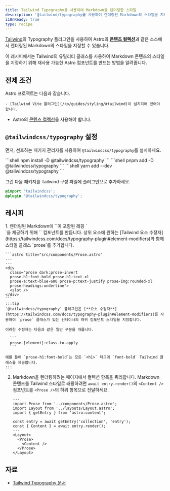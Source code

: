 ```yaml
---
title: Tailwind Typography를 사용하여 Markdown을 렌더링한 스타일
description: '@tailwind/typography를 사용하여 렌더링된 Markdown의 스타일을 지정하는 방법을 알아보세요.'
i18nReady: true
type: recipe
---
```


[Tailwind](https://tailwindcss.com)의 Typography 플러그인을 사용하여 Astro의 [**콘텐츠 컬렉션**](/ko/guides/content-collections/)과 같은 소스에서 렌더링된 Markdown의 스타일을 지정할 수 있습니다.

이 레시피에서는 Tailwind의 유틸리티 클래스를 사용하여 Markdown 콘텐츠의 스타일을 지정하기 위해 재사용 가능한 Astro 컴포넌트를 만드는 방법을 알려줍니다.

## 전제 조건

Astro 프로젝트는 다음과 같습니다.

	- [Tailwind Vite 플러그인](/ko/guides/styling/#tailwind)이 설치되어 있어야 합니다.
  - Astro의 [콘텐츠 컬렉션](/ko/guides/content-collections/)을 사용해야 합니다.

## `@tailwindcss/typography` 설정

먼저, 선호하는 패키지 관리자를 사용하여 `@tailwindcss/typography`를 설치하세요.

<PackageManagerTabs>
 	<Fragment slot="npm">
	```shell 
	npm install -D @tailwindcss/typography
	```
	</Fragment>
  	<Fragment slot="pnpm">
	```shell 
	pnpm add -D @tailwindcss/typography
	```
	</Fragment>
  	<Fragment slot="yarn">
	```shell
	yarn add --dev @tailwindcss/typography
	```
	</Fragment>
</PackageManagerTabs>

그런 다음 패키지를 Tailwind 구성 파일에 플러그인으로 추가하세요.

```css title="src/styles/global.css" ins={2}
@import 'tailwindcss';
@plugin '@tailwindcss/typography';
```

## 레시피

<Steps>
1. 렌더링된 Markdown에 `<slot />`이 포함된 래핑 `<div>`을 제공하기 위해 `<Prose />` 컴포넌트를 만듭니다. 상위 요소에 원하는 [Tailwind 요소 수정자](https://tailwindcss.com/docs/typography-plugin#element-modifiers)와 함께 스타일 클래스 `prose`를 추가합니다.

    ```astro title="src/components/Prose.astro"
    ---
    ---
    <div 
      class="prose dark:prose-invert 
      prose-h1:font-bold prose-h1:text-xl 
      prose-a:text-blue-600 prose-p:text-justify prose-img:rounded-xl 
      prose-headings:underline">
      <slot />
    </div>
    ```
    :::tip
    `@tailwindcss/typography` 플러그인은 [**요소 수정자**](https://tailwindcss.com/docs/typography-plugin#element-modifiers)를 사용하여 `prose` 클래스가 있는 컨테이너의 하위 컴포넌트 스타일을 지정합니다.

    이러한 수정자는 다음과 같은 일반 구문을 따릅니다.

      ```
      prose-[element]:class-to-apply
      ``` 

    예를 들어 `prose-h1:font-bold`는 모든 `<h1>` 태그에 `font-bold` Tailwind 클래스를 제공합니다.
    :::

2. Markdown을 렌더링하려는 페이지에서 컬렉션 항목을 쿼리합니다. Markdown 콘텐츠를 Tailwind 스타일로 래핑하려면 `await entry.render()`의 `<Content />` 컴포넌트를 `<Prose />`의 하위 항목으로 전달하세요.

    ```astro title="src/pages/index.astro"
    ---
    import Prose from '../components/Prose.astro';
    import Layout from '../layouts/Layout.astro';
    import { getEntry } from 'astro:content';

    const entry = await getEntry('collection', 'entry');
    const { Content } = await entry.render();
    ---
    <Layout>
      <Prose>
        <Content />
      </Prose>
    </Layout>
    ```
</Steps>

## 자료

- [Tailwind Typography 문서](https://tailwindcss.com/docs/typography-plugin)
